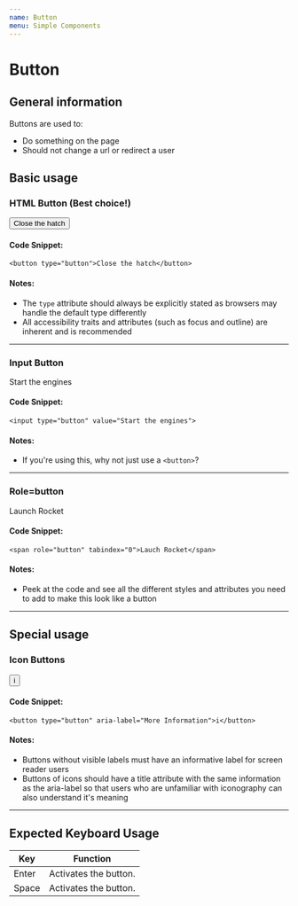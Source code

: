 ```yaml
---
name: Button
menu: Simple Components
---
```



# Button

## General information

Buttons are used to:
- Do something on the page
- Should not change a url or redirect a user

## Basic usage

### HTML Button (Best choice!)

<Button>Close the hatch</Button>

#### Code Snippet:

```
<button type="button">Close the hatch</button>
```

#### Notes: 
- The `type` attribute should always be explicitly stated as browsers may handle the default type differently
- All accessibility traits and attributes (such as focus and outline) are inherent and is recommended

<hr />

### Input Button

<InputButton>Start the engines</InputButton>

#### Code Snippet:

```
<input type="button" value="Start the engines">
```

#### Notes: 
- If you're using this, why not just use a `<button>`?

<hr />

### Role=button

<RoleButton>Launch Rocket</RoleButton>

#### Code Snippet:

```
<span role="button" tabindex="0">Lauch Rocket</span>
```

#### Notes: 
- Peek at the code and see all the different styles and attributes you need to add to make this look like a button

<hr />

## Special usage

### Icon Buttons

<Button ariaLabel="More Information">i</Button>

#### Code Snippet:

```
<button type="button" aria-label="More Information">i</button>
```

#### Notes: 
- Buttons without visible labels must have an informative label for screen reader users
- Buttons of icons should have a title attribute with the same information as the aria-label so that users who are unfamiliar with iconography can also understand it's meaning

<hr />

## Expected Keyboard Usage

<table aria-labelledby="expected-keyboard-usage">
  <thead>
    <tr>
      <th>Key</th>
      <th>Function</th>
    </tr>
  </thead>
  <tbody>
    <tr>
      <td>Enter</td>
      <td>Activates the button.</td>
    </tr>
    <tr>
      <td>Space</td>
      <td>Activates the button.</td>
    </tr>
  </tbody>
</table>